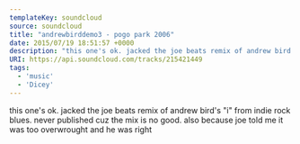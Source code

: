---
templateKey: soundcloud
source: soundcloud
title: "andrewbirddemo3 - pogo park 2006"
date: 2015/07/19 18:51:57 +0000
description: "this one's ok. jacked the joe beats remix of andrew bird's \"i\" from indie rock blues. never published cuz the mix is no good. also because joe told me it was too overwrought and he was right"
URI: https://api.soundcloud.com/tracks/215421449
tags: 
  - 'music'
  - 'Dicey'
---

this one's ok. jacked the joe beats remix of andrew bird's "i" from indie rock blues. never published cuz the mix is no good. also because joe told me it was too overwrought and he was right
